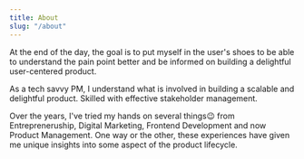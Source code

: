 ```yaml
---
title: About
slug: "/about"
---
```


At the end of the day, the goal is to put myself in the user's shoes to be able to understand the pain point better and be informed on building a delightful user-centered product.

As a tech savvy PM, I understand what is involved in building a scalable and delightful product. Skilled with effective stakeholder management.

Over the years, I've tried my hands on several things😉 from Entrepreneruship, Digital Marketing, Frontend Development and now Product Management. One way or the other, these experiences have given me unique insights into some aspect of the product lifecycle.